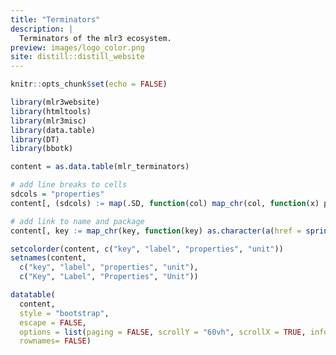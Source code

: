 ```yaml
---
title: "Terminators"
description: |
  Terminators of the mlr3 ecosystem.
preview: images/logo_color.png
site: distill::distill_website
---
```


```r
knitr::opts_chunk$set(echo = FALSE)

library(mlr3website)
library(htmltools)
library(mlr3misc)
library(data.table)
library(DT)
library(bbotk)

content = as.data.table(mlr_terminators)

# add line breaks to cells
sdcols = "properties"
content[, (sdcols) := map(.SD, function(col) map_chr(col, function(x) paste0(x, collapse = "<br/>"))), .SDcols = sdcols]

# add link to name and package
content[, key := map_chr(key, function(key) as.character(a(href = sprintf("https://bbotk.mlr-org.com/reference/mlr_terminators_%s.html", key), key)))]

setcolorder(content, c("key", "label", "properties", "unit"))
setnames(content,
  c("key", "label", "properties", "unit"),
  c("Key", "Label", "Properties", "Unit"))
```

```r
datatable(
  content,
  style = "bootstrap",
  escape = FALSE,
  options = list(paging = FALSE, scrollY = "60vh", scrollX = TRUE, info = FALSE),
  rownames= FALSE)
```
